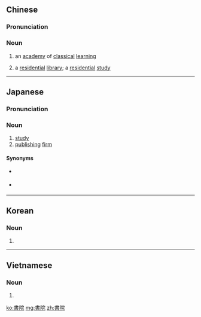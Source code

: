 {{also|书院}}
==Chinese==
{{zh-forms|s=书院}}

===Pronunciation===
{{zh-pron
|m=shūyuàn
|c=syu1 jyun6-2
|h=pfs=sû-yen
|mn=xm,tw:su-īⁿ/qz:chir-īⁿ/zz:si-īⁿ
|cat=n
}}

===Noun===
{{zh-noun}}

# {{lb|zh|archaic}} an [[academy]] of [[classical]] [[learning]]
# {{lb|zh|archaic}} a [[residential]] [[library]]; a [[residential]] [[study]]
----
==Japanese==
{{ja-kanjitab|しょ|いん|yomi=o}}

===Pronunciation===
{{ja-pron|しょいん|y=o}}

===Noun===
{{ja-noun|しょいん}}

# [[study]] {{gloss|room}}
# [[publishing]] [[firm]]

====Synonyms====
* {{sense|study}} {{ja-r|書斎|しょさい}}
* {{sense|publishing firm}} {{ja-r|出版社|しゅっぱんしゃ}}

----

==Korean==
{{ko-hanjatab}}

===Noun===
{{ko-noun|hj|hangeul=서원}}

# {{hanja form of|서원|}}

----

==Vietnamese==
{{vi-hantutab}}

===Noun===
{{vi-hantu|pos=noun}}

# {{han tu form of|thư viện|library}}

[[ko:書院]]
[[mg:書院]]
[[zh:書院]]
